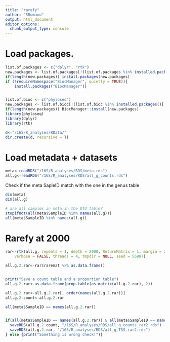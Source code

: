 ```yaml
---
title: "rarefy"
author: "SRomano"
output: html_document
editor_options: 
  chunk_output_type: console
---
```


# Load packages.

```r
list.of.packages <- c("dplyr", "rtk")
new.packages <- list.of.packages[!(list.of.packages %in% installed.packages()[,"Package"])]
if(length(new.packages)) install.packages(new.packages)
if (!requireNamespace("BiocManager", quietly = TRUE)){
    install.packages("BiocManager")}


list.of.bioc <- c("phyloseq")
new.packages <- list.of.bioc[!(list.of.bioc %in% installed.packages()[,"Package"])]
if(length(new.packages)) BiocManager::install(new.packages)
library(phyloseq)
library(dplyr)
library(rtk)

d<-"/16S/R_analyses/RData/"
dir.create(d, recursive = T)

```

# Load metadata + datasets
```r
meta<-readRDS("/16S/R_analyses/RDS/meta.rds")
all.g<-readRDS("/16S/R_analyses/RDS/all_g_counts.rds")
```
Check if the meta SapleID match with the one in the genus table
```r
dim(meta)
dim(all.g)

# are all samples in meta in the OTU table?
stopifnot(all(meta$SampleID %in% names(all.g)))
all(meta$SampleID %in% names(all.g))
```

# Rarefy at 2000
```r

rar<-rtk(all.g, repeats = 1, depth = 2000, ReturnMatrix = 1, margin = 2,
    verbose = FALSE, threads = 4, tmpdir = NULL, seed = 56987)

all.g.2.rar<-rar$raremat %>% as.data.frame()


print("Save a count table and a proportion table")
all.g.2.rar<-as.data.frame(prop.table(as.matrix(all.g.2.rar), 2))

all.g.2.rar<-all.g.2.rar[, order(names(all.g.2.rar))]
all.g.2.count<-all.g.2.rar

all(meta$SampleID == names(all.g.2.rar))


if(all(meta$SampleID == names(all.g.2.rar)) & all(meta$SampleID == names(all.g.2.count))){
  saveRDS(all.g.2.count, "/16S/R_analyses/RDS/all_g_counts_rar2.rds")
  saveRDS(all.g.2.rar, "/16S/R_analyses/RDS/all_g_TSS_rar2.rds")
} else {print("Something is wrong check!")}

```
